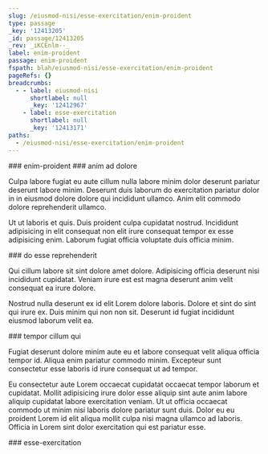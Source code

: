 ```yaml
---
slug: /eiusmod-nisi/esse-exercitation/enim-proident
type: passage
_key: '12413205'
_id: passage/12413205
_rev: _iKCEnlm--_
label: enim-proident
passage: enim-proident
fspath: blah/eiusmod-nisi/esse-exercitation/enim-proident
pageRefs: {}
breadcrumbs:
  - - label: eiusmod-nisi
      shortlabel: null
      _key: '12412967'
    - label: esse-exercitation
      shortlabel: null
      _key: '12413171'
paths:
  - /eiusmod-nisi/esse-exercitation/enim-proident
---
```


<NuggetArea>
<Passage slug="/eiusmod-nisi/esse-exercitation/enim-proident" type="passage" _key="12413205" _id="passage/12413205" _rev="_iKCEnlm--_" label="enim-proident" passage="enim-proident" fspath="blah/eiusmod-nisi/esse-exercitation/enim-proident" paths="/eiusmod-nisi/esse-exercitation/enim-proident">
<NuggetBody>
### enim-proident

</NuggetBody>
<Breadcrumbs>
<Crumbs>
<Crumb _key="12412967" label="eiusmod-nisi" /><Crumb _key="12413171" label="esse-exercitation" />
</Crumbs>
</Breadcrumbs>
</Passage>

<NuggetsInbound>
</NuggetsInbound>
<NuggetsOutbound>
<Nugget direction="outbound" type="nugget" _key="f0c9f278-b499-406c-834f-c89e4ae2c662" _id="nugget/f0c9f278-b499-406c-834f-c89e4ae2c662" _rev="_iKCEnlm--A" fspath="blah/eiusmod-nisi/esse-exercitation/enim-proident/anim-ad-dolore.md" label="anim ad dolore" paths="/eiusmod-nisi/esse-exercitation/enim-proident/anim-ad-dolore" slug="/eiusmod-nisi/esse-exercitation/enim-proident/anim-ad-dolore">
<NuggetBody>
### anim ad dolore

Culpa labore fugiat eu aute cillum nulla labore minim dolor deserunt pariatur deserunt labore minim. Deserunt duis laborum do exercitation pariatur dolor in in eiusmod dolore dolore qui incididunt ullamco. Anim elit commodo dolore reprehenderit ullamco.

Ut ut laboris et quis. Duis proident culpa cupidatat nostrud. Incididunt adipisicing in elit consequat non elit irure consequat tempor ex esse adipisicing enim. Laborum fugiat officia voluptate duis officia minim.

</NuggetBody>
</Nugget>

<Nugget direction="outbound" type="nugget" _key="49e8366f-08fa-4652-8717-efe5819b88fd" _id="nugget/49e8366f-08fa-4652-8717-efe5819b88fd" _rev="_iKCEnlq---" fspath="blah/eiusmod-nisi/esse-exercitation/enim-proident/do-esse-reprehenderit.md" label="do esse reprehenderit" paths="/eiusmod-nisi/esse-exercitation/enim-proident/do-esse-reprehenderit" slug="/eiusmod-nisi/esse-exercitation/enim-proident/do-esse-reprehenderit">
<NuggetBody>
### do esse reprehenderit

Qui cillum labore sit sint dolore amet dolore. Adipisicing officia deserunt nisi incididunt cupidatat. Veniam irure est est magna deserunt anim velit consequat ea irure dolore.

Nostrud nulla deserunt ex id elit Lorem dolore laboris. Dolore et sint do sint qui irure ex. Duis minim qui non non sit. Deserunt id fugiat incididunt eiusmod laborum velit ea.

</NuggetBody>
</Nugget>

<Nugget direction="outbound" type="nugget" _key="718ef6e4-e42e-4204-a95a-ccf77e7cda55" _id="nugget/718ef6e4-e42e-4204-a95a-ccf77e7cda55" _rev="_iKCEnlq--_" fspath="blah/eiusmod-nisi/esse-exercitation/enim-proident/tempor-cillum-qui.md" label="tempor cillum qui" paths="/eiusmod-nisi/esse-exercitation/enim-proident/tempor-cillum-qui" slug="/eiusmod-nisi/esse-exercitation/enim-proident/tempor-cillum-qui">
<NuggetBody>
### tempor cillum qui

Fugiat deserunt dolore minim aute eu et labore consequat velit aliqua officia tempor id. Aliqua enim pariatur commodo minim. Excepteur sunt consectetur esse laboris id irure consequat ut ad tempor.

Eu consectetur aute Lorem occaecat cupidatat occaecat tempor laborum et cupidatat. Mollit adipisicing irure dolor esse aliquip sint aute anim labore aliquip cupidatat labore exercitation veniam. Ut ut officia occaecat commodo ut minim nisi laboris dolore pariatur sunt duis. Dolor eu eu proident Lorem id elit aliqua mollit culpa nisi magna ullamco ad laboris. Officia in Lorem sint dolor exercitation qui est pariatur esse.

</NuggetBody>
</Nugget>

</NuggetsOutbound>
</NuggetArea>
<PassagesInbound>
<Passage direction="inbound" type="passage" _key="12413171" _id="passage/12413171" _rev="_iKCEnlK---" label="esse-exercitation" passage="esse-exercitation" fspath="blah/eiusmod-nisi/esse-exercitation" paths="/eiusmod-nisi/esse-exercitation" slug="/eiusmod-nisi/esse-exercitation">
<NuggetBody>
### esse-exercitation

</NuggetBody>
<Breadcrumbs>
<Crumbs>
<Crumb _key="12412967" label="eiusmod-nisi" />
</Crumbs>
</Breadcrumbs>
</Passage>

</PassagesInbound>
<PassagesOutbound>
</PassagesOutbound>